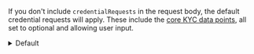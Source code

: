 If you don't include `credentialRequests` in the request body, the default credential requests will apply. These include the [core KYC data points](./data#kyc-know-your-customer), all set to optional and allowing user input.

<details>
    <summary>Default</summary>

    ```typescript title="Default Credential Requests"
    [
        {
            "type": "FullNameCredential",
            "mandatory": "no",
            "allowUserInput": true,
            "children": [
                {
                    "type": "FirstNameCredential"
                },
                {
                    "type": "MiddleNameCredential"
                },
                {
                    "type": "LastNameCredential"
                }
            ]
        },
        {
            "type": "PhoneCredential",
            "mandatory": "no",
            "allowUserInput": true
        },
        {
            "type": "AddressCredential",
            "mandatory": "no",
            "allowUserInput": true,
            "children": [
                {
                    "type": "Line1Credential"
                },
                {
                    "type": "Line2Credential"
                },
                {
                    "type": "CityCredential"
                },
                {
                    "type": "StateCredential"
                },
                {
                    "type": "CountryCredential"
                },
                {
                    "type": "ZipCodeCredential"
                }
            ],
            "multi": true
        },
        {
            "type": "BirthDateCredential",
            "mandatory": "no",
            "allowUserInput": true
        },
        {
            "type": "SsnCredential",
            "mandatory": "no",
            "allowUserInput": true
        }
    ]
    ```
</details>
